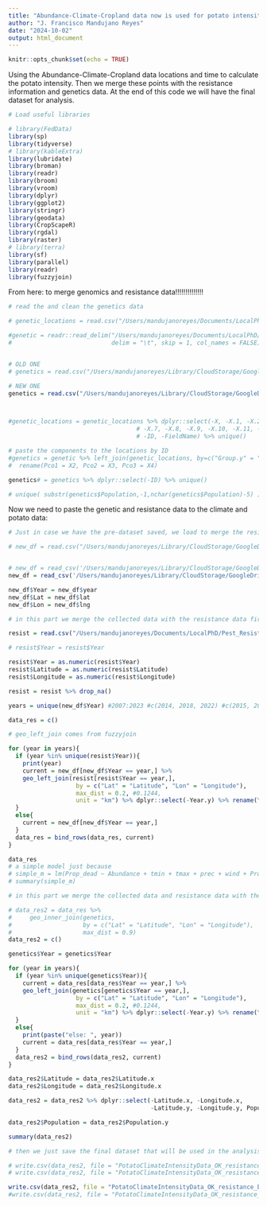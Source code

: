 ```yaml
---
title: "Abundance-Climate-Cropland data now is used for potato intensity calculation, resistance and genetics "
author: "J. Francisco Mandujano Reyes"
date: "2024-10-02"
output: html_document
---
```


```r
knitr::opts_chunk$set(echo = TRUE) 
```

Using the Abundance-Climate-Cropland data locations and time to calculate the potato intensity. Then we merge these points with the resistance information and genetics data. At the end of this code we will have the final dataset for analysis.

```r
# Load useful libraries

# library(FedData)
library(sp)
library(tidyverse)
# library(kableExtra)
library(lubridate)
library(broman)
library(readr)
library(broom)
library(vroom)
library(dplyr)
library(ggplot2)
library(stringr)
library(geodata)
library(CropScapeR)
library(rgdal)
library(raster)
# library(terra)
library(sf)
library(parallel)
library(readr)
library(fuzzyjoin)
```


###################################
###################################
###################################
###################################
###################################
###################################
###################################
###################################
###################################



From here: to merge genomics and resistance data!!!!!!!!!!!!!!





```r
# read the and clean the genetics data

# genetic_locations = read.csv("/Users/mandujanoreyes/Documents/LocalPhD/Pest_Resistance_Data/Populations_GBS.csv")

#genetic = readr::read_delim("/Users/mandujanoreyes/Documents/LocalPhD/Pest_Resistance_Data/population_eigenvectors.txt", 
#                            delim = "\t", skip = 1, col_names = FALSE)


# OLD ONE
# genetics = read.csv("/Users/mandujanoreyes/Library/CloudStorage/GoogleDrive-juanipnc6@gmail.com/My Drive/PhD/JunZhu_WNS/Pest_resistance/Imputation/better_genetics_Mar18.csv")

# NEW ONE
genetics = read.csv("/Users/mandujanoreyes/Library/CloudStorage/GoogleDrive-juanipnc6@gmail.com/My Drive/PhD/JunZhu_WNS/Pest_resistance/Imputation/better_genetics_Jun2.csv")



#genetic_locations = genetic_locations %>% dplyr::select(-X, -X.1, -X.2, -X.3, -X.4, -X.5, -X.6, 
                                    # -X.7, -X.8, -X.9, -X.10, -X.11, -CrossleyPop,
                                    # -ID, -FieldName) %>% unique()

# paste the components to the locations by ID
#genetics = genetic %>% left_join(genetic_locations, by=c("Group.y" = "Group")) %>% 
#  rename(Pco1 = X2, Pco2 = X3, Pco3 = X4)

genetics# = genetics %>% dplyr::select(-ID) %>% unique()

# unique( substr(genetics$Population,-1,nchar(genetics$Population)-5) )
```

Now we need to paste the genetic and resistance data to the climate and potato data:

```r
# Just in case we have the pre-dataset saved, we load to merge the resistance data:

# new_df = read.csv("/Users/mandujanoreyes/Library/CloudStorage/GoogleDrive-juanipnc6@gmail.com/My Drive/PhD/JunZhu_WNS/Pest_resistance/PotatoClimateIntensityData_OK.csv")


# new_df = read_csv('/Users/mandujanoreyes/Library/CloudStorage/GoogleDrive-juanipnc6@gmail.com/My Drive/PhD/JunZhu_WNS/Pest_resistance/Nursultan/FINAL_DATA/02_24_final_wo_outliers_newdata.csv')
new_df = read_csv('/Users/mandujanoreyes/Library/CloudStorage/GoogleDrive-juanipnc6@gmail.com/My Drive/PhD/JunZhu_WNS/Pest_resistance/Nursultan/FINAL_DATA/final_data_for_modeling.csv')

new_df$Year = new_df$year
new_df$Lat = new_df$lat
new_df$Lon = new_df$lng

# in this part we merge the collected data with the resistance data first by year and by nearest location (0.9 miles).

resist = read.csv("/Users/mandujanoreyes/Documents/LocalPhD/Pest_Resistance_Data/temporal_resistance_data.csv")

# resist$Year = resist$Year 

resist$Year = as.numeric(resist$Year)
resist$Latitude = as.numeric(resist$Latitude)
resist$Longitude = as.numeric(resist$Longitude)

resist = resist %>% drop_na()

years = unique(new_df$Year) #2007:2023 #c(2014, 2018, 2022) #c(2015, 2019)-1 #

data_res = c()

# geo_left_join comes from fuzzyjoin

for (year in years){
  if (year %in% unique(resist$Year)){
    print(year)
    current = new_df[new_df$Year == year,] %>%
    geo_left_join(resist[resist$Year == year,], 
                   by = c("Lat" = "Latitude", "Lon" = "Longitude"), 
                   max_dist = 0.2, #0.1244,
                   unit = "km") %>% dplyr::select(-Year.y) %>% rename(Year = Year.x) # 0.1244
  }
  else{
    current = new_df[new_df$Year == year,]
  }
  data_res = bind_rows(data_res, current)
}

data_res
# a simple model just because
# simple_m = lm(Prop_dead ~ Abundance + tmin + tmax + prec + wind + Prop_potato, data = data_res)
# summary(simple_m)

# in this part we merge the collected data and resistance data with the genetics data by nearest location (0.9 miles).

# data_res2 = data_res %>%
#     geo_inner_join(genetics,
#                    by = c("Lat" = "Latitude", "Lon" = "Longitude"), 
#                    max_dist = 0.9) 
data_res2 = c()

genetics$Year = genetics$Year 

for (year in years){
  if (year %in% unique(genetics$Year)){
    current = data_res[data_res$Year == year,] %>%
    geo_left_join(genetics[genetics$Year == year,], 
                   by = c("Lat" = "Latitude", "Lon" = "Longitude"), 
                   max_dist = 0.2, #0.1244,
                   unit = "km") %>% dplyr::select(-Year.y) %>% rename(Year = Year.x)
  }
  else{
    print(paste("else: ", year))
    current = data_res[data_res$Year == year,]
  }
  data_res2 = bind_rows(data_res2, current)
}

data_res2$Latitude = data_res2$Latitude.x
data_res2$Longitude = data_res2$Longitude.x

data_res2 = data_res2 %>% dplyr::select(-Latitude.x, -Longitude.x,
                                        -Latitude.y, -Longitude.y, Population)

data_res2$Population = data_res2$Population.y

summary(data_res2)

# then we just save the final dataset that will be used in the analysis

# write.csv(data_res2, file = "PotatoClimateIntensityData_OK_resistance_genetics.csv", row.names=FALSE)
# write.csv(data_res2, file = "PotatoClimateIntensityData_OK_resistance_better_genetics_Nursultan_vars.csv", row.names=FALSE)

write.csv(data_res2, file = "PotatoClimateIntensityData_OK_resistance_better_genetics_Nursultan_vars_Jun2.csv", row.names=FALSE)
#write.csv(data_res2, file = "PotatoClimateIntensityData_OK_resistance_better_genetics_Nursultan_vars_Jun2_old_gen.csv", row.names=FALSE)
```





